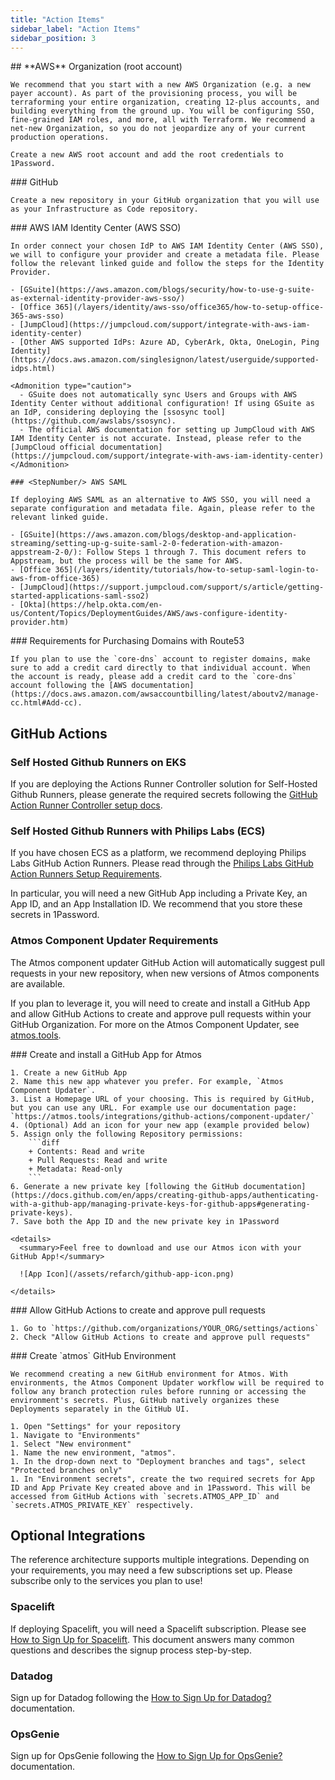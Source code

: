 ```yaml
---
title: "Action Items"
sidebar_label: "Action Items"
sidebar_position: 3
---
```


<Steps>
  <Step>
    ## <StepNumber/> **AWS** Organization (root account)

    We recommend that you start with a new AWS Organization (e.g. a new payer account). As part of the provisioning process, you will be terraforming your entire organization, creating 12-plus accounts, and building everything from the ground up. You will be configuring SSO, fine-grained IAM roles, and more, all with Terraform. We recommend a net-new Organization, so you do not jeopardize any of your current production operations.

    Create a new AWS root account and add the root credentials to 1Password.
  </Step>

  <Step>
    ### <StepNumber/> GitHub

    Create a new repository in your GitHub organization that you will use as your Infrastructure as Code repository.
  </Step>

  <Step>
    ### <StepNumber/> AWS IAM Identity Center (AWS SSO)

    In order connect your chosen IdP to AWS IAM Identity Center (AWS SSO), we will to configure your provider and create a metadata file. Please follow the relevant linked guide and follow the steps for the Identity Provider.

    - [GSuite](https://aws.amazon.com/blogs/security/how-to-use-g-suite-as-external-identity-provider-aws-sso/)
    - [Office 365](/layers/identity/aws-sso/office365/how-to-setup-office-365-aws-sso)
    - [JumpCloud](https://jumpcloud.com/support/integrate-with-aws-iam-identity-center)
    - [Other AWS supported IdPs: Azure AD, CyberArk, Okta, OneLogin, Ping Identity](https://docs.aws.amazon.com/singlesignon/latest/userguide/supported-idps.html)

    <Admonition type="caution">
      - GSuite does not automatically sync Users and Groups with AWS Identity Center without additional configuration! If using GSuite as an IdP, considering deploying the [ssosync tool](https://github.com/awslabs/ssosync).
      - The official AWS documentation for setting up JumpCloud with AWS IAM Identity Center is not accurate. Instead, please refer to the [JumpCloud official documentation](https://jumpcloud.com/support/integrate-with-aws-iam-identity-center)
    </Admonition>
  </Step>

  <Step>

    ### <StepNumber/> AWS SAML

    If deploying AWS SAML as an alternative to AWS SSO, you will need a separate configuration and metadata file. Again, please refer to the relevant linked guide.

    - [GSuite](https://aws.amazon.com/blogs/desktop-and-application-streaming/setting-up-g-suite-saml-2-0-federation-with-amazon-appstream-2-0/): Follow Steps 1 through 7. This document refers to Appstream, but the process will be the same for AWS.
    - [Office 365](/layers/identity/tutorials/how-to-setup-saml-login-to-aws-from-office-365)
    - [JumpCloud](https://support.jumpcloud.com/support/s/article/getting-started-applications-saml-sso2)
    - [Okta](https://help.okta.com/en-us/Content/Topics/DeploymentGuides/AWS/aws-configure-identity-provider.htm)
  </Step>

  <Step>
    ### <StepNumber/> Requirements for Purchasing Domains with Route53

    If you plan to use the `core-dns` account to register domains, make sure to add a credit card directly to that individual account. When the account is ready, please add a credit card to the `core-dns` account following the [AWS documentation](https://docs.aws.amazon.com/awsaccountbilling/latest/aboutv2/manage-cc.html#Add-cc).
  </Step>
</Steps>

## GitHub Actions

### Self Hosted Github Runners on EKS

If you are deploying the Actions Runner Controller solution for Self-Hosted Github Runners, please generate the required secrets following the
[GitHub Action Runner Controller setup docs](/layers/github-actions/eks-github-actions-controller/#requirements).

### Self Hosted Github Runners with Philips Labs (ECS)

If you have chosen ECS as a platform, we recommend deploying Philips Labs GitHub Action Runners. Please read through the [Philips Labs GitHub Action Runners Setup Requirements](/layers/github-actions/philips-labs-github-runners#requirements).

In particular, you will need a new GitHub App including a Private Key, an App ID, and an App Installation ID. We recommend that you store these secrets in 1Password.

### Atmos Component Updater Requirements

The Atmos component updater GitHub Action will automatically suggest pull requests in your new repository, when new versions of Atmos components are available.

If you plan to leverage it, you will need to create and install a GitHub App and allow GitHub Actions to create and approve pull requests within your GitHub Organization. For more on the Atmos Component Updater, see [atmos.tools](https://atmos.tools/integrations/github-actions/component-updater).

<Steps>
  <Step>
    ### <StepNumber/> Create and install a GitHub App for Atmos

    1. Create a new GitHub App
    2. Name this new app whatever you prefer. For example, `Atmos Component Updater`.
    3. List a Homepage URL of your choosing. This is required by GitHub, but you can use any URL. For example use our documentation page: `https://atmos.tools/integrations/github-actions/component-updater/`
    4. (Optional) Add an icon for your new app (example provided below)
    5. Assign only the following Repository permissions:
        ```diff
        + Contents: Read and write
        + Pull Requests: Read and write
        + Metadata: Read-only
        ```
    6. Generate a new private key [following the GitHub documentation](https://docs.github.com/en/apps/creating-github-apps/authenticating-with-a-github-app/managing-private-keys-for-github-apps#generating-private-keys).
    7. Save both the App ID and the new private key in 1Password

    <details>
      <summary>Feel free to download and use our Atmos icon with your GitHub App!</summary>

      ![App Icon](/assets/refarch/github-app-icon.png)

    </details>
  </Step>

  <Step>
    ### <StepNumber/> Allow GitHub Actions to create and approve pull requests

    1. Go to `https://github.com/organizations/YOUR_ORG/settings/actions`
    2. Check "Allow GitHub Actions to create and approve pull requests"
  </Step>

  <Step>
    ### <StepNumber/> Create `atmos` GitHub Environment

    We recommend creating a new GitHub environment for Atmos. With environments, the Atmos Component Updater workflow will be required to follow any branch protection rules before running or accessing the environment's secrets. Plus, GitHub natively organizes these Deployments separately in the GitHub UI.

    1. Open "Settings" for your repository
    1. Navigate to "Environments"
    1. Select "New environment"
    1. Name the new environment, "atmos".
    1. In the drop-down next to "Deployment branches and tags", select "Protected branches only"
    1. In "Environment secrets", create the two required secrets for App ID and App Private Key created above and in 1Password. This will be accessed from GitHub Actions with `secrets.ATMOS_APP_ID` and `secrets.ATMOS_PRIVATE_KEY` respectively.
  </Step>
</Steps>

## Optional Integrations

The reference architecture supports multiple integrations. Depending on your requirements, you may need a few subscriptions set up. Please subscribe only to the services you plan to use!

### Spacelift

If deploying Spacelift, you will need a Spacelift subscription. Please see [How to Sign Up for Spacelift](/layers/spacelift). This document answers many common questions and describes the signup process step-by-step.

### Datadog

Sign up for Datadog following the [How to Sign Up for Datadog?](/layers/monitoring/datadog/tutorials/how-to-sign-up-for-datadog) documentation.

### OpsGenie

Sign up for OpsGenie following the [How to Sign Up for OpsGenie?](/layers/alerting/opsgenie/how-to-sign-up-for-opsgenie) documentation.
